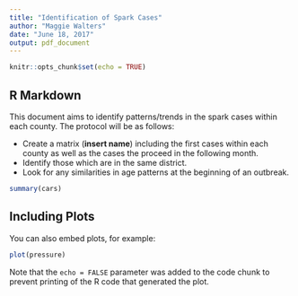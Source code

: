 ```yaml
---
title: "Identification of Spark Cases"
author: "Maggie Walters"
date: "June 18, 2017"
output: pdf_document
---
```


```r
knitr::opts_chunk$set(echo = TRUE)
```

## R Markdown

This document aims to identify patterns/trends in the spark cases within each county. The protocol will be as follows:

* Create a matrix (**insert name**) including the first cases within each county as well as the cases the proceed in the following month. 
* Identify those which are in the same district.
* Look for any similarities in age patterns at the beginning of an outbreak. 
```r
summary(cars)
```

## Including Plots

You can also embed plots, for example:

```r
plot(pressure)
```

Note that the `echo = FALSE` parameter was added to the code chunk to prevent printing of the R code that generated the plot.
